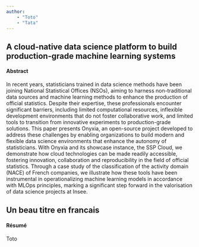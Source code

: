 ```yaml
---
author: 
    - "Toto"
    - "Tata"
---
```




::: {.content-visible when-format="html"}


:::: {.content-visible when-profile="en"}

# A cloud-native data science platform to build production-grade machine learning systems {.unnumbered}

#### Abstract {.unnumbered}

In recent years, statisticians trained in data science methods have been joining National Statistical Offices (NSOs), aiming to harness non-traditional data sources and machine learning methods to enhance the production of official statistics. Despite their expertise, these professionals encounter significant barriers, including limited computational resources, inflexible development environments that do not foster collaborative work, and limited tools to transition from innovative experiments to production-grade solutions. This paper presents Onyxia, an open-source project developed to address these challenges by enabling organizations to build modern and flexible data science environments that enhance the autonomy of statisticians. With Onyxia and its showcase instance, the SSP Cloud, we demonstrate how cloud technologies can be made readily accessible, fostering innovation, collaboration and reproducibility in the field of official statistics. Through a case study of the classification of the activity domain (NACE) of French companies, we illustrate how these tools have been instrumental in operationalizing machine learning models in accordance with MLOps principles, marking a significant step forward in the valorisation of data science projects at Insee.

::::


<!-- ############################################################################################################## -->
<!-- ############################################################################################################## -->
<!-- ############################################################################################################## -->

:::: {.content-visible when-profile="fr"}


# Un beau titre en francais {.unnumbered}

#### Résumé {.unnumbered}

Toto

::::

:::


